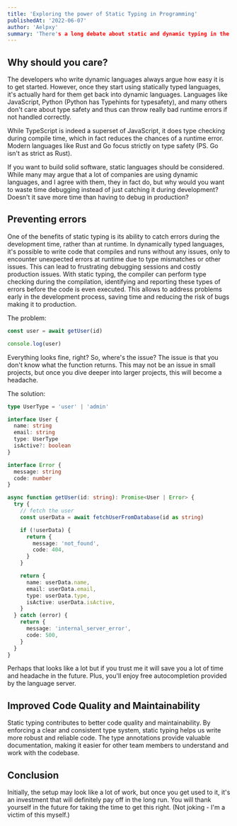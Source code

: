 ```yaml
---
title: 'Exploring the power of Static Typing in Programming'
publishedAt: '2022-06-07'
author: 'Aelpxy'
summary: 'There's a long debate about static and dynamic typing in the world of software. But, I think static typing is superior.'
---
```


## Why should you care?

The developers who write dynamic languages always argue how easy it is to get
started. However, once they start using statically typed languages, it's
actually hard for them get back into dynamic languages. Languages like
JavaScript, Python (Python has Typehints for typesafety), and many others don't
care about type safety and thus can throw really bad runtime errors if not
handled correctly.

While TypeScript is indeed a superset of JavaScript, it does type checking
during compile time, which in fact reduces the chances of a runtime error.
Modern languages like Rust and Go focus strictly on type safety (PS. Go isn't as
strict as Rust).

If you want to build solid software, static languages should be considered.
While many may argue that a lot of companies are using dynamic languages, and I
agree with them, they in fact do, but why would you want to waste time debugging
instead of just catching it during development? Doesn't it save more time than
having to debug in production?

## Preventing errors

One of the benefits of static typing is its ability to catch errors during the
development time, rather than at runtime. In dynamically typed languages, it's
possible to write code that compiles and runs without any issues, only to
encounter unexpected errors at runtime due to type mismatches or other issues.
This can lead to frustrating debugging sessions and costly production issues.
With static typing, the compiler can perform type checking during the
compilation, identifying and reporting these types of errors before the code is
even executed. This allows to address problems early in the development process,
saving time and reducing the risk of bugs making it to production.

The problem:

```javascript
const user = await getUser(id)

console.log(user)
```

Everything looks fine, right? So, where's the issue? The issue is that you don't
know what the function returns. This may not be an issue in small projects, but
once you dive deeper into larger projects, this will become a headache.

The solution:

```typescript
type UserType = 'user' | 'admin'

interface User {
  name: string
  email: string
  type: UserType
  isActive?: boolean
}

interface Error {
  message: string
  code: number
}

async function getUser(id: string): Promise<User | Error> {
  try {
    // fetch the user
    const userData = await fetchUserFromDatabase(id as string)

    if (!userData) {
      return {
        message: 'not_found',
        code: 404,
      }
    }

    return {
      name: userData.name,
      email: userData.email,
      type: userData.type,
      isActive: userData.isActive,
    }
  } catch (error) {
    return {
      message: 'internal_server_error',
      code: 500,
    }
  }
}
```

Perhaps that looks like a lot but if you trust me it will save you a lot of time
and headache in the future. Plus, you'll enjoy free autocompletion provided by
the language server.

## Improved Code Quality and Maintainability

Static typing contributes to better code quality and maintainability. By
enforcing a clear and consistent type system, static typing helps us write more
robust and reliable code. The type annotations provide valuable documentation,
making it easier for other team members to understand and work with the
codebase.

## Conclusion

Initially, the setup may look like a lot of work, but once you get used to it,
it's an investment that will definitely pay off in the long run. You will thank
yourself in the future for taking the time to get this right. (Not joking - I'm
a victim of this myself.)
